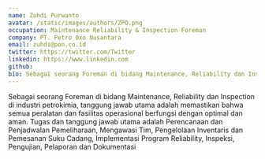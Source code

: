```yaml
---
name: Zuhdi Purwanto
avatar: /static/images/authors/ZPO.png
occupation: Maintenance Reliability & Inspection Foreman
company: PT. Petro Oxo Nusantara
email: zuhdi@pon.co.id
twitter: https://twitter.com/Twitter
linkedin: https://www.linkedin.com
github:
bio: Sebagai seorang Foreman di bidang Maintenance, Reliability dan Inspection di industri petrokimia, tanggung jawab utama adalah memastikan bahwa semua peralatan dan fasilitas operasional berfungsi dengan optimal dan aman. Tugas dan tanggung jawab utama adalah Perencanaan dan Penjadwalan Pemeliharaan, Mengawasi Tim, Pengelolaan Inventaris dan Pemesanan Suku Cadang, Implementasi Program Reliability, Inspeksi, Pengujian, Pelaporan dan Dokumentasi
---
```


Sebagai seorang Foreman di bidang Maintenance, Reliability dan Inspection di industri petrokimia, tanggung jawab utama adalah memastikan bahwa semua peralatan dan fasilitas operasional berfungsi dengan optimal dan aman. Tugas dan tanggung jawab utama adalah Perencanaan dan Penjadwalan Pemeliharaan, Mengawasi Tim, Pengelolaan Inventaris dan Pemesanan Suku Cadang, Implementasi Program Reliability, Inspeksi, Pengujian, Pelaporan dan Dokumentasi
